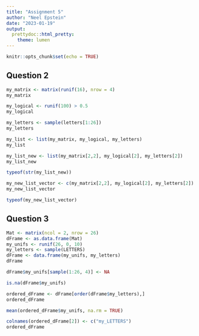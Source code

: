 ```yaml
---
title: "Assignment 5"
author: "Neel Epstein"
date: "2023-01-19"
output:
  prettydoc::html_pretty:
    theme: lumen
---
```


```r
knitr::opts_chunk$set(echo = TRUE)
```

## Question 2

```r
my_matrix <- matrix(runif(16), nrow = 4)
my_matrix

my_logical <- runif(100) > 0.5
my_logical

my_letters <- sample(letters[1:26])
my_letters

my_list <- list(my_matrix, my_logical, my_letters)
my_list

my_list_new <- list(my_matrix[2,2], my_logical[2], my_letters[2])
my_list_new

typeof(str(my_list_new))

my_new_list_vector <- c(my_matrix[2,2], my_logical[2], my_letters[2])
my_new_list_vector

typeof(my_new_list_vector)
```

## Question 3
```r
Mat <- matrix(ncol = 2, nrow = 26)
dFrame <- as.data.frame(Mat)
my_unifs <- runif(26, 0, 10)
my_letters <- sample(LETTERS)
dFrame <- data.frame(my_unifs, my_letters)
dFrame

dFrame$my_unifs[sample(1:26, 4)] <- NA

is.na(dFrame$my_unifs)

ordered_dFrame <- dFrame[order(dFrame$my_letters),]
ordered_dFrame

mean(ordered_dFrame$my_unifs, na.rm = TRUE)

colnames(ordered_dFrame[2]) <- c("my_LETTERS")
ordered_dFrame
```


